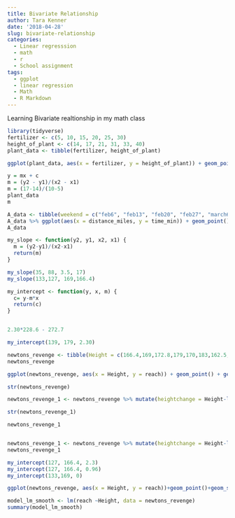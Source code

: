 ```yaml
---
title: Bivariate Relationship
author: Tara Kenner
date: '2018-04-28'
slug: bivariate-relationship
categories:
  - Linear regresssion
  - math
  - r
  - School assignment
tags:
  - ggplot
  - linear regression
  - Math
  - R Markdown
---
```


Learning Bivariate realtionship in my math class

```r
library(tidyverse)
fertilizer <- c(5, 10, 15, 20, 25, 30)
height_of_plant <- c(14, 17, 21, 31, 33, 40)
plant_data <- tibble(fertilizer, height_of_plant)

ggplot(plant_data, aes(x = fertilizer, y = height_of_plant)) + geom_point() + geom_smooth(method = lm)

```

```r
y = mx + c
m = (y2 - y1)/(x2 - x1)
m = (17-14)/(10-5)
plant_data
m
```

```r
A_data <- tibble(weekend = c("feb6", "feb13", "feb20", "feb27", "march6", "march13"), time_min = c(68, 88, 35, 150, 104, 80),  distance_miles = c(7, 17, 3.5, 25, 14, 11))
A_data %>% ggplot(aes(x = distance_miles, y = time_min)) + geom_point() + geom_smooth(method = lm)
A_data

```

```r


my_slope <- function(y2, y1, x2, x1) {
  m = (y2-y1)/(x2-x1)
  return(m)
}

my_slope(35, 88, 3.5, 17)
my_slope(133,127, 169,166.4)


```

```r
my_intercept <- function(y, x, m) {
  c= y-m*x
  return(c)
}


2.30*228.6 - 272.7

my_intercept(139, 179, 2.30)
```

```r
newtons_revenge <- tibble(Height = c(166.4,169,172.8,179,170,183,162.5,165,157.5,165,169,156), reach = c(127,133,133,139,139,137,121,126,128,123,132,119))
newtons_revenge

ggplot(newtons_revenge, aes(x = Height, y = reach)) + geom_point() + geom_smooth(method = lm)

str(newtons_revenge)

newtons_revenge_1 <- newtons_revenge %>% mutate(heightchange = Height-lag(Height), reachchange = reach-lag(reach), slope = reachchange/heightchange)

str(newtons_revenge_1)

newtons_revenge_1


newtons_revenge_1 <- newtons_revenge %>% mutate(heightchange = Height-lag(Height), reachchange = reach - lag(reach), slope = reachchange/heightchange)
newtons_revenge_1

my_intercept(127, 166.4, 2.3)
my_intercept(127, 166.4, 0.96)
my_intercept(133,169, 0)

ggplot(newtons_revenge, aes(x = Height, y = reach))+geom_point()+geom_smooth(method = lm)

```


```r
model_lm_smooth <- lm(reach ~Height, data = newtons_revenge)
summary(model_lm_smooth)
```



